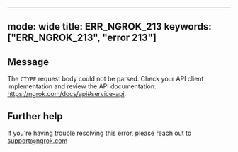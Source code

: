 
---
mode: wide
title: ERR_NGROK_213
keywords: ["ERR_NGROK_213", "error 213"]
---

## Message
The `CTYPE` request body could not be parsed. Check your API client implementation and review the API documentation: https://ngrok.com/docs/api#service-api.




## Further help
If you're having trouble resolving this error, please reach out to [support@ngrok.com](mailto:support@ngrok.com?subject=Help%20with%20ERR_NGROK_213)

